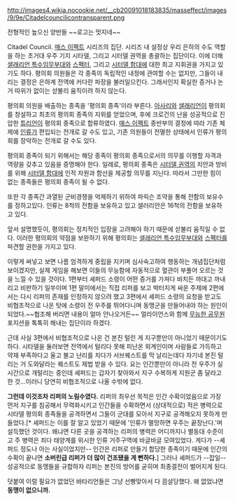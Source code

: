 http://images4.wikia.nocookie.net/__cb20091018183835/masseffect/images/9/9e/Citadelcouncilicontransparent.png

전형적인 높으신 양반들 ~~로고는 멋지네~~

Citadel Council. [[매스 이펙트]] 시리즈의 집단. 시리즈 내 설정상 우리 은하의 수도 역할을 하는 초거대 우주 기지 시타델, 그리고 시터델 권역을 총괄하는 집단이다. 이에 더해 [[샐래리언 특수임무부대]]와 [[스펙터]], 그리고 [[시터델 함대]]에 대한 최고 지휘권을 가지고 있기도 하다. 평의회 의원들은 각 종족의 독립적인 내정에 관여할 수는 없지만, 그들이 내리는 결정은 은하계 전역에 커다란 파장을 불러일으킨다. 그래서인지 확실한 증거나 논거 따위가 없이는 섣불리 움직이려 하지 않는다.

평의회 의원을 배출하는 종족을 '평의회 종족'이라 부른다. [[아사리]]와 [[샐래리언]]이 평의회를 창설하고 최초의 평의회 종족의 지위를 얻었으며, 후에 크로건의 난을 성공적으로 진압한 [[튜리언]]이 평의회 종족으로 합류하였다. [[매스 이펙트]] 종반부의 결정에 따라 기존 체제에 [[인류]]가 편입되는 전개로 갈 수도 있고, 기존 의원들이 전멸한 상태에서 인류가 평의회를 장악하는 전개로 갈 수도 있다.

평의회 종족이 되기 위해서는 해당 종족이 평의회 종족으로서의 의무를 이행할 자격과 역량을 갖추고 있음을 증명해야 한다. 일례로, 평의회 종족은 [[시터델 권역]]의 치안과 방비를 위해 [[시터델 함대]]에 인적 자원과 함선을 제공할 의무를 지닌다. 따라서 그만한 힘이 없는 종족들은 평의회 종족이 될 수 없다.

또한 각 종족간 과열된 군비경쟁을 억제하기 위하여 파릭슨 조약을 통해 전함의 보유수를 정하고있다. 인류는 8척의 전함을 보유하고 있고 샐러리안은 16척의 전함을 보유하고 있다.

앞서 설명했듯이, 평의회는 정치적인 입장을 고려해야 하기 때문에 섣불리 움직일 수 없다. 이러한 평의회의 약점을 보완하기 위해 평의회는 [[샐래리언 특수임무부대]]와 [[스펙터]]를 파견할 권한을 가지고 있다.

이렇게 써넣고 보면 나름 엄격하게 중립을 지키며 심사숙고하여 행동하는 개념집단처럼 보이겠지만, 실제 게임을 해보면 이들의 무능함에 자동적으로 혈관이 부풀어 오르는 것을 느낄 수 있을 것이다. 1편부터 셰퍼드 소령이 어떤 증거를 가져다 바치든 까대고 까내리고 비판하기 일쑤이며 1편 말미에서는 직접 리퍼를 보고 박터지게 싸운 주제에 2편에서는 다시 리퍼의 존재를 인정하지 않으려 했고 3편에서 셰퍼드 소령의 요청을 받고도 비협조적으로 나온 탓에 소령이 전 우주를 뛰어다니며 동맹군을 만들어내야 하는 원인이 되었다.~~협조해 버리면 내용이 얼마 안나오거든~~ 얼라이언스와 함께 [[무능한 공무원]] 포지션을 톡톡히 해내는 집단이라 하겠다. 

근데 사실 3편에서 비협조적으로 나온 건 본진 털린 게 지구뿐만이 아니었기 때문이기도 하다. 시타델을 둘러보면 전역에서 털리다 못해 피난온 외계인이며 사람들로 가득하고 약재 부족하다고 울고 불고 난리를 치다가 서브퀘스트를 막 날리는데다 자기네 본진 털리는 거 도와달라는 퀘스트도 제법 받을 수 있다. 요는 인간뿐만이 아니라 전 우주가 실시간으로 개털리는 중인데 셰퍼드는 갑자기 찾아와서 지구 수복하게 지원군 좀 달라고 한 것...이러니 당연히 비협조적으로 나올 수밖에 없다.

'''그런데 이것조차 리퍼의 노림수였다.'''
리퍼의 최우선 목적은 인간 수확이었음으로 가장 먼저 지구를 침공해서 무력화시키고 인간들을 수확하면서 (상대적으로) 적은 병력으로 시타델 평의회 종족들을 공격하면서 그들이 군대를 모아서 지구로 공격해오지 못하게 만들었다.[* 셰퍼드는 이를 잘 알고 있었기 때문에 '인류가 멸망하면 우주는 끝장난다.'며 설득했던 것이다. 왜냐면 다른 곳을 공격하는 리퍼의 병력은 어디까지나 별동대 수준이고 주 병력은 죄다 태양계를 위시한 인류 거주구역에 바글바글 모여있었다. 게다가 --셰퍼드 정도나 아는 사실이었지만-- 인간은 리퍼로 만들기 합당한 종족이기 때문에 인간의 수확이 끝나면 '''소버린급 리퍼가 더 많이 건조됐을 게 뻔하다.'''] 그러나 셰퍼드가 --잡일--성공적으로 동맹들을 규합하자 리퍼는 본진의 방어를 굳히며 최종결전이 벌어지게 된다.

덧붙여 이럴 필요가 없었던 바타리언들은 그냥 선빵맞아서 다 끔살당했다. 왜 없었냐면 '''동맹이 없으니까.'''
